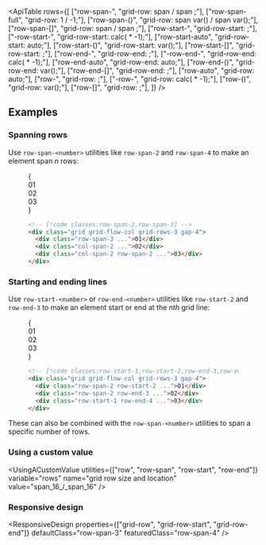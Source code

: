 


<ApiTable
  rows={[
    ["row-span-<number>", "grid-row: span <number> / span <number>;"],
    ["row-span-full", "grid-row: 1 / -1;"],
    ["row-span-(<custom-property>)", "grid-row: span var(<custom-property>) / span var(<custom-property>);"],
    ["row-span-[<value>]", "grid-row: span <value> / span <value>;"],
    ["row-start-<number>", "grid-row-start: <number>;"],
    ["-row-start-<number>", "grid-row-start: calc(<number> * -1);"],
    ["row-start-auto", "grid-row-start: auto;"],
    ["row-start-(<custom-property>)", "grid-row-start: var(<custom-property>);"],
    ["row-start-[<value>]", "grid-row-start: <value>;"],
    ["row-end-<number>", "grid-row-end: <number>;"],
    ["-row-end-<number>", "grid-row-end: calc(<number> * -1);"],
    ["row-end-auto", "grid-row-end: auto;"],
    ["row-end-(<custom-property>)", "grid-row-end: var(<custom-property>);"],
    ["row-end-[<value>]", "grid-row-end: <value>;"],
    ["row-auto", "grid-row: auto;"],
    ["row-<number>", "grid-row: <number>;"],
    ["-row-<number>", "grid-row: calc(<number> * -1);"],
    ["row-(<custom-property>)", "grid-row: var(<custom-property>);"],
    ["row-[<value>]", "grid-row: <value>;"],
  ]}
/>

## Examples

### Spanning rows

Use `row-span-<number>` utilities like `row-span-2` and `row-span-4` to make an element span _n_ rows:

<Figure>

<Example>
  {
    <div className="grid grid-cols-1">
      <Stripes border className="col-start-1 row-start-1 rounded-lg" />
      <div className="col-start-1 row-start-1 grid grid-flow-col grid-rows-3 gap-4 rounded-lg text-center font-mono text-sm leading-6 font-bold text-white">
        <div className="row-span-3 grid place-content-center rounded-lg bg-fuchsia-500 p-4">01</div>
        <div className="col-span-2 grid place-content-center rounded-lg bg-fuchsia-300 p-4 dark:bg-fuchsia-800 dark:text-fuchsia-400">
          02
        </div>
        <div className="col-span-2 row-span-2 grid place-content-center rounded-lg bg-fuchsia-500 p-4">03</div>
      </div>
    </div>
  }
</Example>

```html
<!-- [!code classes:row-span-2,row-span-3] -->
<div class="grid grid-flow-col grid-rows-3 gap-4">
  <div class="row-span-3 ...">01</div>
  <div class="col-span-2 ...">02</div>
  <div class="col-span-2 row-span-2 ...">03</div>
</div>
```

</Figure>

### Starting and ending lines

Use `row-start-<number>` or `row-end-<number>` utilities like `row-start-2` and `row-end-3` to make an element start or end at the _nth_ grid line:

<Figure>

<Example>
  {
    <div className="grid grid-cols-1">
      <Stripes border className="col-start-1 row-start-1 rounded-lg" />
      <div className="col-start-1 row-start-1 grid grid-flow-col grid-rows-3 gap-4 rounded-lg text-center font-mono text-sm leading-6 font-bold text-white">
        <div className="row-span-2 row-start-2 grid place-content-center rounded-lg bg-blue-500 p-4 sm:p-12">01</div>
        <div className="row-span-2 row-end-3 grid place-content-center rounded-lg bg-blue-500 p-4 sm:p-12">02</div>
        <div className="row-start-1 row-end-4 grid place-content-center rounded-lg bg-blue-500 p-4 sm:p-12">03</div>
      </div>
    </div>
  }
</Example>

```html
<!-- [!code classes:row-start-1,row-start-2,row-end-3,row-end-4] -->
<div class="grid grid-flow-col grid-rows-3 gap-4">
  <div class="row-span-2 row-start-2 ...">01</div>
  <div class="row-span-2 row-end-3 ...">02</div>
  <div class="row-start-1 row-end-4 ...">03</div>
</div>
```

</Figure>

These can also be combined with the `row-span-<number>` utilities to span a specific number of rows.

### Using a custom value

<UsingACustomValue
  utilities={["row", "row-span", "row-start", "row-end"]}
  variable="rows"
  name="grid row size and location"
  value="span_16_/_span_16"
/>

### Responsive design

<ResponsiveDesign
  properties={["grid-row", "grid-row-start", "grid-row-end"]}
  defaultClass="row-span-3"
  featuredClass="row-span-4"
/>



